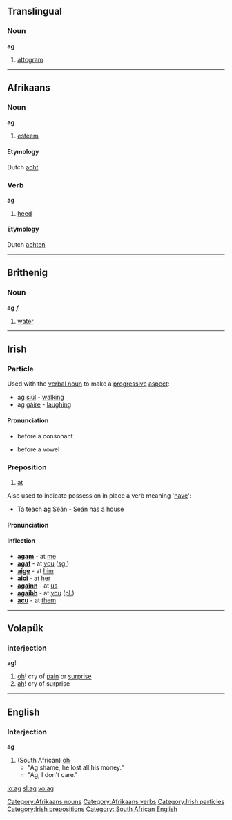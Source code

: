 {{see|Ag|AG}}
==Translingual==
===Noun===
'''ag'''
#[[attogram]]

----
==Afrikaans==
===Noun===
'''ag'''
# [[esteem]]

====Etymology====
Dutch [[acht]]

===Verb===
'''ag'''
# [[heed]]

====Etymology====
Dutch [[achten]]

[[Category:Afrikaans nouns]]
[[Category:Afrikaans verbs]]

----
==Brithenig==
===Noun===
'''ag''' ''f''
#[[water]]

----
==Irish==
===Particle===
Used with the [[verbal noun]] to make a [[progressive]] [[aspect]]:
*ag [[siúl]] - [[walk]]ing
*ag [[gáire]] - [[laugh]]ing

====Pronunciation====
*{{IPA|[ə]}} before a consonant
*{{IPA|[əg]}} before a vowel

[[Category:Irish particles]]

===Preposition===
#[[at]]

Also used to indicate possession in place a verb meaning '[[have]]':
*Tá teach '''ag''' Seán - Seán has a house

====Pronunciation====
{{IPA|[egʲ]}}

====Inflection====
*'''[[agam]]''' - at [[me]]
*'''[[agat]]''' - at [[you]] ([[singular|sg.]])
*'''[[aige]]''' - at [[him]]
*'''[[aici]]''' - at [[her]]
*'''[[againn]]''' - at [[us]]
*'''[[agaibh]]''' - at [[you]] ([[plural|pl.]])
*'''[[acu]]''' - at [[them]]

[[Category:Irish prepositions]]

----
==Volapük==
===interjection===
'''ag'''!
# [[oh]]! cry of [[pain]] or [[surprise]]
# [[ah]]! cry of surprise

----
==English==
===Interjection===
'''ag'''
#(South African) [[oh]]
#* "Ag shame, he lost all his money."
#* "Ag, I don't care."

[[Category: South African English]]

[[io:ag]]
[[sl:ag]]
[[vo:ag]]